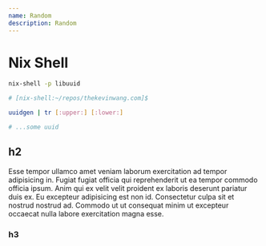 ```yaml
---
name: Random
description: Random
---
```


# Nix Shell

```bash
nix-shell -p libuuid

# [nix-shell:~/repos/thekevinwang.com]$
```

```bash
uuidgen | tr [:upper:] [:lower:]

# ...some uuid
```

## h2

Esse tempor ullamco amet veniam laborum exercitation ad tempor adipisicing in. Fugiat fugiat officia qui reprehenderit ut ea tempor commodo officia ipsum. Anim qui ex velit velit proident ex laboris deserunt pariatur duis ex. Eu excepteur adipisicing est non id. Consectetur culpa sit et nostrud nostrud ad. Commodo ut ut consequat minim ut excepteur occaecat nulla labore exercitation magna esse.

### h3
